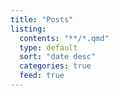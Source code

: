 ```yaml
---
title: "Posts"
listing:
  contents: "**/*.qmd"
  type: default
  sort: "date desc"
  categories: true
  feed: true
---
```

